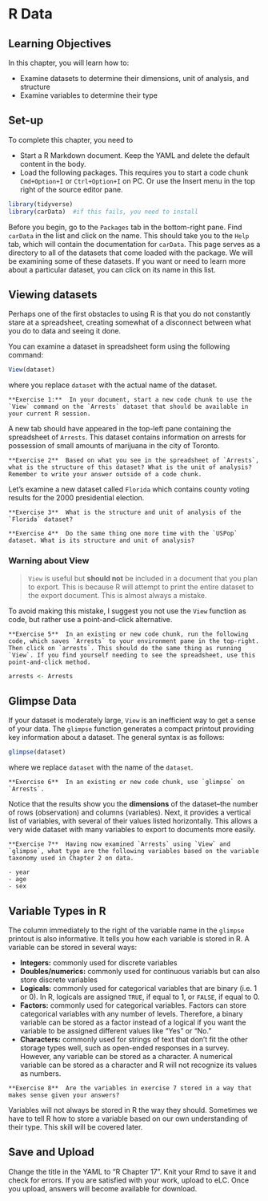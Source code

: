 # R Data

## Learning Objectives

In this chapter, you will learn how to:

- Examine datasets to determine their dimensions, unit of analysis, and structure
- Examine variables to determine their type

## Set-up

To complete this chapter, you need to

- Start a R Markdown document. Keep the YAML and delete the default content in the body.
- Load the following packages. This requires you to start a code chunk `Cmd+Option+I` or `Ctrl+Option+I` on PC. Or use the Insert menu in the top right of the source editor pane.

```r
library(tidyverse)
library(carData)  #if this fails, you need to install
```

Before you begin, go to the `Packages` tab in the bottom-right pane. Find `carData` in the list and click on the name. This should take you to the `Help` tab, which will contain the documentation for `carData`. This page serves as a directory to all of the datasets that come loaded with the package. We will be examining some of these datasets. If you want or need to learn more about a particular dataset, you can click on its name in this list. 

## Viewing datasets

Perhaps one of the first obstacles to using R is that you do not constantly stare at a spreadsheet, creating somewhat of a disconnect between what you do to data and seeing it done.

You can examine a dataset in spreadsheet form using the following command:

```r
View(dataset)
```

where you replace `dataset` with the actual name of the dataset.

```block
**Exercise 1:**  In your document, start a new code chunk to use the `View` command on the `Arrests` dataset that should be available in your current R session.
```

A new tab should have appeared in the top-left pane containing the spreadsheet of `Arrests`. This dataset contains information on arrests for possession of small amounts of marijuana in the city of Toronto. 

```block
**Exercise 2**  Based on what you see in the spreadsheet of `Arrests`, what is the structure of this dataset? What is the unit of analysis? Remember to write your answer outside of a code chunk.
```

Let's examine a new dataset called `Florida` which contains county voting results for the 2000 presidential election.

```block
**Exercise 3**  What is the structure and unit of analysis of the `Florida` dataset? 
```

```block
**Exercise 4**  Do the same thing one more time with the `USPop` dataset. What is its structure and unit of analysis? 
```

### Warning about View

> `View` is useful but **should not** be included in a document that you plan to export. This is because R will attempt to print the entire dataset to the export document. This is almost always a mistake. 

To avoid making this mistake, I suggest you not use the `View` function as code, but rather use a point-and-click alternative.

```block
**Exercise 5**  In an existing or new code chunk, run the following code, which saves `Arrests` to your environment pane in the top-right. Then click on `arrests`. This should do the same thing as running `View`. If you find yourself needing to see the spreadsheet, use this point-and-click method.
```

```r
arrests <- Arrests
```

## Glimpse Data

If your dataset is moderately large, `View` is an inefficient way to get a sense of your data. The `glimpse` function generates a compact printout providing key information about a dataset. The general syntax is as follows:

```r
glimpse(dataset)
```

where we replace `dataset` with the name of the `dataset`.

```block
**Exercise 6**  In an existing or new code chunk, use `glimpse` on `Arrests`. 
```

Notice that the results show you the **dimensions** of the dataset--the number of rows (observation) and columns (variables). Next, it provides a vertical list of variables, with several of their values listed horizontally. This allows a very wide dataset with many variables to export to documents more easily. 

```block
**Exercise 7**  Having now examined `Arrests` using `View` and `glimpse`, what type are the following variables based on the variable taxonomy used in Chapter 2 on data. 

- year
- age
- sex
```


## Variable Types in R

The column immediately to the right of the variable name in the `glimpse` printout is also informative. It tells you how each variable is stored in R. A variable can be stored in several ways:

- **Integers:** commonly used for discrete variables
- **Doubles/numerics:** commonly used for continuous variabls but can also store discrete variables
- **Logicals:** commonly used for categorical variables that are binary (i.e. 1 or 0). In R, logicals are assigned `TRUE`, if equal to 1, or `FALSE`, if equal to 0.
- **Factors:** commonly used for categorical variables. Factors can store categorical variables with any number of levels. Therefore, a binary variable can be stored as a factor instead of a logical if you want the variable to be assigned different values like "Yes" or "No."
- **Characters:** commonly used for strings of text that don't fit the other storage types well, such as open-ended responses in a survey. However, any variable can be stored as a character. A numerical variable can be stored as a character and R will not recognize its values as numbers.

```block
**Exercise 8**  Are the variables in exercise 7 stored in a way that makes sense given your answers?
```

Variables will not always be stored in R the way they should. Sometimes we have to tell R how to store a variable based on our own understanding of their type. This skill will be covered later.

## Save and Upload

Change the title in the YAML to "R Chapter 17". Knit your Rmd to save it and check for errors. If you are satisfied with your work, upload to eLC. Once you upload, answers will become available for download.
